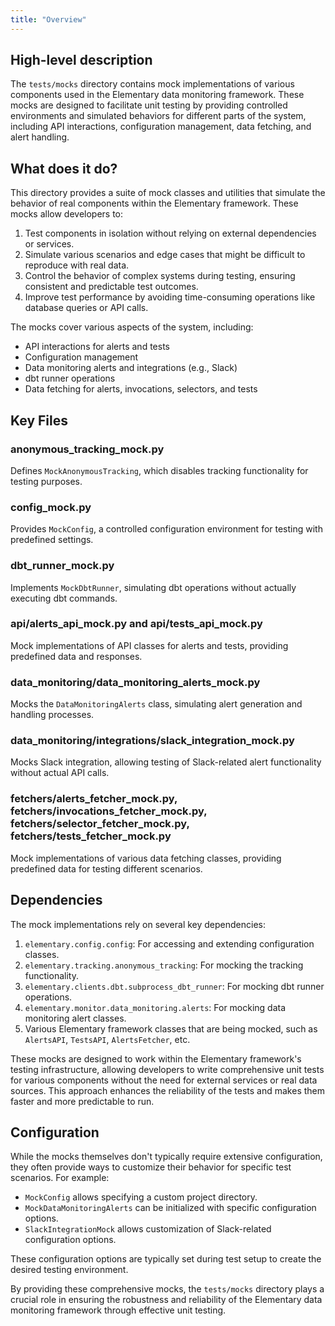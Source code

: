 ```yaml
---
title: "Overview"
---
```


## High-level description
The `tests/mocks` directory contains mock implementations of various components used in the Elementary data monitoring framework. These mocks are designed to facilitate unit testing by providing controlled environments and simulated behaviors for different parts of the system, including API interactions, configuration management, data fetching, and alert handling.

## What does it do?
This directory provides a suite of mock classes and utilities that simulate the behavior of real components within the Elementary framework. These mocks allow developers to:

1. Test components in isolation without relying on external dependencies or services.
2. Simulate various scenarios and edge cases that might be difficult to reproduce with real data.
3. Control the behavior of complex systems during testing, ensuring consistent and predictable test outcomes.
4. Improve test performance by avoiding time-consuming operations like database queries or API calls.

The mocks cover various aspects of the system, including:
- API interactions for alerts and tests
- Configuration management
- Data monitoring alerts and integrations (e.g., Slack)
- dbt runner operations
- Data fetching for alerts, invocations, selectors, and tests

## Key Files

### anonymous_tracking_mock.py
Defines `MockAnonymousTracking`, which disables tracking functionality for testing purposes.

### config_mock.py
Provides `MockConfig`, a controlled configuration environment for testing with predefined settings.

### dbt_runner_mock.py
Implements `MockDbtRunner`, simulating dbt operations without actually executing dbt commands.

### api/alerts_api_mock.py and api/tests_api_mock.py
Mock implementations of API classes for alerts and tests, providing predefined data and responses.

### data_monitoring/data_monitoring_alerts_mock.py
Mocks the `DataMonitoringAlerts` class, simulating alert generation and handling processes.

### data_monitoring/integrations/slack_integration_mock.py
Mocks Slack integration, allowing testing of Slack-related alert functionality without actual API calls.

### fetchers/alerts_fetcher_mock.py, fetchers/invocations_fetcher_mock.py, fetchers/selector_fetcher_mock.py, fetchers/tests_fetcher_mock.py
Mock implementations of various data fetching classes, providing predefined data for testing different scenarios.

## Dependencies
The mock implementations rely on several key dependencies:

1. `elementary.config.config`: For accessing and extending configuration classes.
2. `elementary.tracking.anonymous_tracking`: For mocking the tracking functionality.
3. `elementary.clients.dbt.subprocess_dbt_runner`: For mocking dbt runner operations.
4. `elementary.monitor.data_monitoring.alerts`: For mocking data monitoring alert classes.
5. Various Elementary framework classes that are being mocked, such as `AlertsAPI`, `TestsAPI`, `AlertsFetcher`, etc.

These mocks are designed to work within the Elementary framework's testing infrastructure, allowing developers to write comprehensive unit tests for various components without the need for external services or real data sources. This approach enhances the reliability of the tests and makes them faster and more predictable to run.

## Configuration
While the mocks themselves don't typically require extensive configuration, they often provide ways to customize their behavior for specific test scenarios. For example:

- `MockConfig` allows specifying a custom project directory.
- `MockDataMonitoringAlerts` can be initialized with specific configuration options.
- `SlackIntegrationMock` allows customization of Slack-related configuration options.

These configuration options are typically set during test setup to create the desired testing environment.

By providing these comprehensive mocks, the `tests/mocks` directory plays a crucial role in ensuring the robustness and reliability of the Elementary data monitoring framework through effective unit testing.